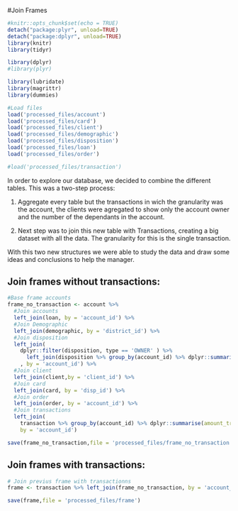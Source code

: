 #Join Frames

```r
#knitr::opts_chunk$set(echo = TRUE)
detach("package:plyr", unload=TRUE)
detach("package:dplyr", unload=TRUE)
library(knitr)
library(tidyr)

library(dplyr)
#library(plyr)

library(lubridate)
library(magrittr)
library(dummies)

#Load files
load('processed_files/account')
load('processed_files/card')
load('processed_files/client')
load('processed_files/demographic')
load('processed_files/disposition')
load('processed_files/loan')
load('processed_files/order')

#load('processed_files/transaction')
```

In order to explore our database, we decided to combine the different tables. 
This was a two-step process: 

1. Aggregate every table but the transactions in wich the granularity was the account, the clients were agregated to show only the account owner and the number of the dependants in the account. 

2. Next step was to join this new table with Transactions, creating a big dataset with all the data. The granularity for this is the single transaction.

With this two new structures we were able to study the data and draw some ideas and conclusions to help the manager.


## Join frames without transactions:


```r

#Base frame accounts 
frame_no_transaction <- account %>%
  #Join accounts
  left_join(loan, by = 'account_id') %>%
  #Join Demographic
  left_join(demographic, by = 'district_id') %>%
  #Join disposition
  left_join(
    dplyr::filter(disposition, type == 'OWNER' ) %>% 
      left_join(disposition %>% group_by(account_id) %>% dplyr::summarise(dependants = n()-1), by = 'account_id')
    , by = 'account_id') %>%
  #Join client
  left_join(client,by = 'client_id') %>%
  #Join card
  left_join(card, by = 'disp_id') %>%
  #Join order
  left_join(order, by = 'account_id') %>%
  #Join transactions 
  left_join(
    transaction %>% group_by(account_id) %>% dplyr::summarise(amount_transactions = sum(amount)),
    by = 'account_id')

```

``` r

save(frame_no_transaction,file = 'processed_files/frame_no_transaction')

```



## Join frames with transactions:

```r

# Join previus frame with transactionns
frame <- transaction %>% left_join(frame_no_transaction, by = 'account_id')

```

``` r
save(frame,file = 'processed_files/frame')
```